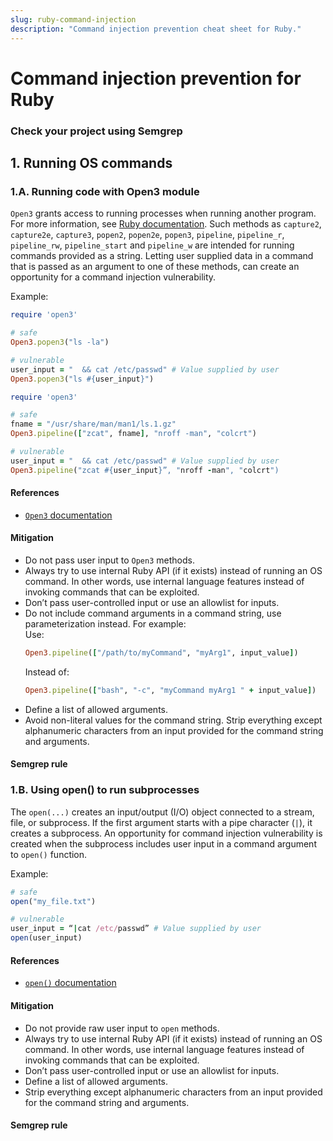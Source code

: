```yaml
---
slug: ruby-command-injection
description: "Command injection prevention cheat sheet for Ruby."
---
```



# Command injection prevention for Ruby

<CommandInjectionIntro />

### Check your project using Semgrep

<RecommendedRuleSet />

## 1. Running OS commands

### 1.A. Running code with Open3 module

`Open3` grants access to running processes when running another program. For more information, see [Ruby documentation](https://docs.ruby-lang.org/en/2.0.0/Open3.html). Such methods as `capture2`, `capture2e`, `capture3`, `popen2`, `popen2e`, `popen3`, `pipeline`, `pipeline_r`, `pipeline_rw`, `pipeline_start` and `pipeline_w` are intended for running commands provided as a string. Letting user supplied data in a command that is passed as an argument to one of these methods, can create an opportunity for a command injection vulnerability.

Example:

```ruby
require 'open3'

# safe
Open3.popen3("ls -la")

# vulnerable
user_input = "  && cat /etc/passwd" # Value supplied by user
Open3.popen3("ls #{user_input}")
```

```ruby
require 'open3'

# safe
fname = "/usr/share/man/man1/ls.1.gz"
Open3.pipeline(["zcat", fname], "nroff -man", "colcrt")

# vulnerable
user_input = "  && cat /etc/passwd" # Value supplied by user
Open3.pipeline("zcat #{user_input}”, "nroff -man", "colcrt")
```

#### References

- [`Open3` documentation](https://docs.ruby-lang.org/en/2.0.0/Open3.html)

#### Mitigation

- Do not pass user input to `Open3` methods.
- Always try to use internal Ruby API (if it exists) instead of running an OS command. In other words, use internal language features instead of invoking commands that can be exploited.
- Don’t pass user-controlled input or use an allowlist for inputs.
- Do not include command arguments in a command string, use parameterization instead. For example:<br />
    Use:
    ```ruby
    Open3.pipeline(["/path/to/myCommand", "myArg1", input_value])
    ```
    Instead of:
    ```ruby
    Open3.pipeline(["bash", "-c", "myCommand myArg1 " + input_value])
    ```
- Define a list of allowed arguments.
- Avoid non-literal values for the command string. Strip everything except alphanumeric characters from an input provided for the command string and arguments.

#### Semgrep rule

<LinkToRegistryRule ruleId="ruby.lang.security.dangerous-open3-pipeline.dangerous-open3-pipeline" />

### 1.B. Using open() to run subprocesses

The `open(...)` creates an input/output (I/O) object connected to a stream, file, or subprocess. If the first argument starts with a pipe character (`|`), it creates a subprocess. An opportunity for command injection vulnerability is created when the subprocess includes user input in a command argument to `open()` function.

Example:

```ruby
# safe
open("my_file.txt")

# vulnerable
user_input = “|cat /etc/passwd” # Value supplied by user
open(user_input)
```

#### References

- [`open()` documentation](https://apidock.com/ruby/Kernel/open)

#### Mitigation

- Do not provide raw user input to `open` methods.
- Always try to use internal Ruby API (if it exists) instead of running an OS command. In other words, use internal language features instead of invoking commands that can be exploited.
- Don’t pass user-controlled input or use an allowlist for inputs.
- Define a list of allowed arguments.
- Strip everything except alphanumeric characters from an input provided for the command string and arguments.


#### Semgrep rule

<LinkToRegistryRule ruleId="ruby.lang.security.dangerous-open.dangerous-open" />